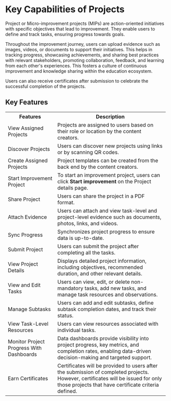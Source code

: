 
# Key Capabilities of Projects

Project or Micro-improvement projects (MIPs) are action-oriented initiatives with specific objectives that lead to improvement. They enable users to define and track tasks, ensuring progress towards goals. 

Throughout the improvement journey, users can upload evidence such as images, videos, or documents to support their initiatives. This helps in tracking progress, showcasing achievements, and sharing best practices with relevant stakeholders, promoting collaboration, feedback, and learning from each other's experiences. This fosters a culture of continuous improvement and knowledge sharing within the education ecosystem. 

Users can also receive certificates after submission to celebrate the successful completion of the projects.

## Key Features

<table>
<tr>
    <th>Features</th>
    <th>Description</th>
</tr>
<tr>
    <td>View Assigned Projects</td>
    <td>Projects are assigned to users based on their role or location by the content creators.</td>
</tr>
<tr>
    <td>Discover Projects</td>
    <td>Users can discover new projects using links or by scanning QR codes.</td>
</tr>
<tr>
    <td>Create Assigned Projects</td>
    <td>Project templates can be created from the back end by the content creators.</td>
</tr>
<tr>
    <td>Start Improvement Project</td>
    <td>To start an improvement project, users can click <b>Start improvement</b> on the Project details page.</td>
</tr>
<tr>
    <td>Share Project</td>
    <td>Users can share the project in a PDF format.</td>
</tr>
<tr>
    <td>Attach Evidence</td>
    <td>Users can attach and view task-level and project-level evidence such as documents, photos, links, and videos.</td>
</tr>
<tr>
    <td>Sync Progress</td>
    <td>Synchronizes project progress to ensure data is up-to-date.</td>
</tr>
<tr>
    <td>Submit Project</td>
    <td>Users can submit the project after completing all the tasks.</td>
</tr>
<tr>
    <td>View Project Details</td>
    <td>Displays detailed project information, including objectives, recommended duration, and other relevant details.</td>
</tr>
<tr>
    <td>View and Edit Tasks</td>
    <td>Users can view, edit, or delete non-mandatory tasks, add new tasks, and manage task resources and observations.</td>
</tr>
<tr>
    <td>Manage Subtasks</td>
    <td>Users can add and edit subtasks, define subtask completion dates, and track their status.</td>
</tr>
<tr>
    <td>View Task-Level Resources</td>
    <td>Users can view resources associated with individual tasks.</td>
</tr>
<tr>
    <td>Monitor Project Progress With Dashboards</td>
    <td>Data dashboards provide visibility into project progress, key metrics, and completion rates, enabling data-driven decision-making and targeted support.</td>
</tr>
<tr>
    <td>Earn Certificates</td>
    <td>Certificates will be provided to users after the submission of completed projects. However, certificates will be issued for only those projects that have certificate criteria defined.</td>
</tr>
</table>